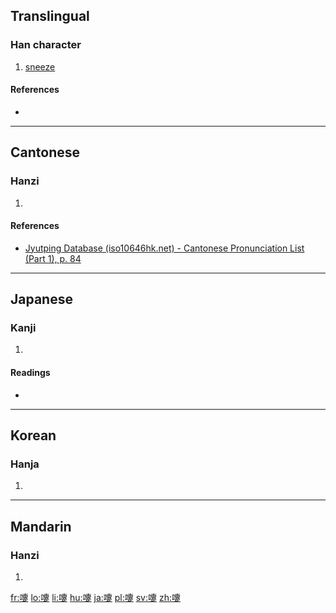 {{also|嚏}}
==Translingual==

===Han character===
{{Han char|rn=30|rad=口|as=15|sn=18|four=|canj=口十月人 (RJBO), X口十月人 (XRJBO)|ids=⿰口𤴡}}

# [[sneeze]]

====References====
* {{Han ref|kx=0212.260|dkj=04501|dj=0435.110|hdz=10699.030|uh=5694|ud=22164}}

----

==Cantonese==

===Hanzi===
{{yue-hanzi|jyut=[[dai3]]|y=dai3}}

# {{defn|lang=yue|sort=口14}}

====References====
*[http://www.iso10646hk.net/jp/document/download.jsp Jyutping Database (iso10646hk.net) - Cantonese Pronunciation List (Part 1), p. 84]

----

==Japanese==

===Kanji===
{{ja-kanji|grade=9|rs=口15}}

# {{defn|lang=ja|sort=口15}}

====Readings====
* {{ja-readings|on=[[てい]] (tei)|kun=[[くしゃみ]] (kushami)}}

----

==Korean==

===Hanja===
{{ko-hanja|hangeul=체|rv=che|mr=ch'e}}

# {{defn|lang=ko|sort=口15}}

----

==Mandarin==

===Hanzi===
{{cmn-hanzi|pin=[[tì]] ([[ti4]])|wg=t'i<sup>4</sup>}}

# {{defn|lang=cmn|sort=口15}}

[[fr:嚔]]
[[lo:嚔]]
[[li:嚔]]
[[hu:嚔]]
[[ja:嚔]]
[[pl:嚔]]
[[sv:嚔]]
[[zh:嚔]]